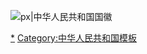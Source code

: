 [[File:National Emblem of the People's Republic of China (2).svg|{{{1|20}}}px|中华人民共和国国徽]]<noinclude>
{{documentation}}
[[Category:中华人民共和国国徽|*]]
[[Category:中华人民共和国模板]]
</noinclude>